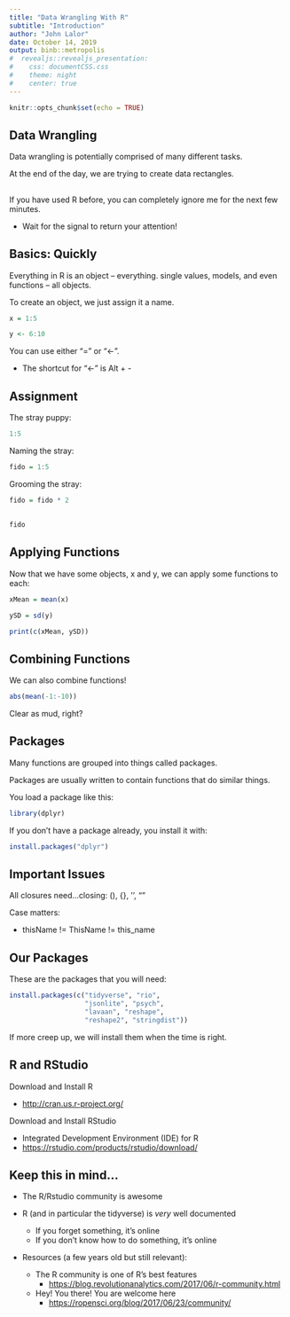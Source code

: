 ---
title: "Data Wrangling With R"
subtitle: "Introduction"
author: "John Lalor"
date: October 14, 2019
output: binb::metropolis
#  revealjs::revealjs_presentation:
#    css: documentCSS.css
#    theme: night
#    center: true
---

```{r setup, include=FALSE}
knitr::opts_chunk$set(echo = TRUE)
```

## Data Wrangling

Data wrangling is potentially comprised of many different tasks.

At the end of the day, we are trying to create data rectangles.

## 

If you have used R before, you can completely ignore me for the next few minutes. 

  - Wait for the signal to return your attention!


## Basics: Quickly

Everything in R is an object -- everything. single values, models, and even functions -- all objects.

To create an object, we just assign it a name.

```{r}
x = 1:5

y <- 6:10
```

You can use either "=" or "<-".

- The shortcut for "<-" is Alt + -

## Assignment

The stray puppy:

```{r}
1:5
```

Naming the stray:

```{r}
fido = 1:5
```

Grooming the stray:

```{r}
fido = fido * 2
```

## 

```{r}
fido
```


## Applying Functions

Now that we have some objects, x and y, we can apply some functions to each:


```{r}
xMean = mean(x)

ySD = sd(y)

print(c(xMean, ySD)) 
```


## Combining Functions

We can also combine functions!

```{r}

abs(mean(-1:-10))

```

Clear as mud, right?

## Packages

Many functions are grouped into things called packages. 

Packages are usually written to contain functions that do similar things.

You load a package like this:

```{r, eval = FALSE}
library(dplyr)
```


If you don't have a package already, you install it with:

```{r, eval = FALSE}
install.packages("dplyr")
```

## Important Issues

All closures need...closing: (), {}, '', ""

Case matters:

  -  thisName != ThisName != this_name
  
## Our Packages

These are the packages that you will need:

```{r, eval = FALSE}
install.packages(c("tidyverse", "rio", 
                   "jsonlite", "psych", 
                   "lavaan", "reshape", 
                   "reshape2", "stringdist"))
```

If more creep up, we will install them when the time is right.

## R and RStudio

Download and Install R

- [http://cran.us.r-project.org/](http://cran.us.r-project.org/)

Download and Install RStudio

- Integrated Development Environment (IDE) for R
- [https://rstudio.com/products/rstudio/download/](https://rstudio.com/products/rstudio/download/)

## Keep this in mind...

- The R/Rstudio community is awesome

- R (and in particular the tidyverse) is *very* well documented
  - If you forget something, it's online
  - If you don't know how to do something, it's online
- Resources (a few years old but still relevant):
  - The R community is one of R's best features
    - [https://blog.revolutionanalytics.com/2017/06/r-community.html](https://blog.revolutionanalytics.com/2017/06/r-community.html)
  - Hey! You there! You are welcome here
    - [https://ropensci.org/blog/2017/06/23/community/](https://ropensci.org/blog/2017/06/23/community/)
  
  
